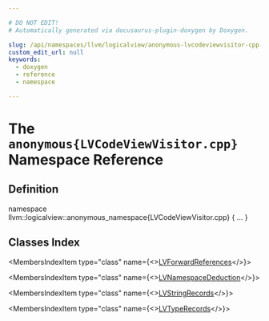 ```yaml
---

# DO NOT EDIT!
# Automatically generated via docusaurus-plugin-doxygen by Doxygen.

slug: /api/namespaces/llvm/logicalview/anonymous-lvcodeviewvisitor-cpp-
custom_edit_url: null
keywords:
  - doxygen
  - reference
  - namespace

---
```





# The `anonymous{LVCodeViewVisitor.cpp}` Namespace Reference

<DoxygenPage pluginConfig={pluginConfig}>



## Definition

<CodeBlock>namespace llvm::logicalview::anonymous&#95;namespace&#123;LVCodeViewVisitor.cpp&#125; &#123; ... &#125;</CodeBlock>

## Classes Index

<MembersIndex>

<MembersIndexItem
  type="class"
  name={<><a href="/docs/api/classes/llvm/logicalview/anonymous-namespace-lvcodeviewvisitor-cpp-/lvforwardreferences">LVForwardReferences</a></>}>
</MembersIndexItem>

<MembersIndexItem
  type="class"
  name={<><a href="/docs/api/classes/llvm/logicalview/anonymous-namespace-lvcodeviewvisitor-cpp-/lvnamespacededuction">LVNamespaceDeduction</a></>}>
</MembersIndexItem>

<MembersIndexItem
  type="class"
  name={<><a href="/docs/api/classes/llvm/logicalview/anonymous-namespace-lvcodeviewvisitor-cpp-/lvstringrecords">LVStringRecords</a></>}>
</MembersIndexItem>

<MembersIndexItem
  type="class"
  name={<><a href="/docs/api/classes/llvm/logicalview/anonymous-namespace-lvcodeviewvisitor-cpp-/lvtyperecords">LVTypeRecords</a></>}>
</MembersIndexItem>

</MembersIndex>


</DoxygenPage>
